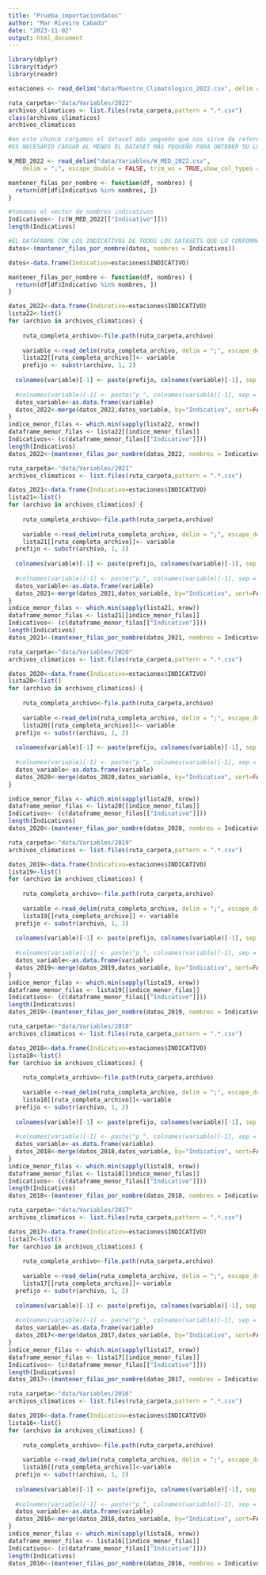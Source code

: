 ```yaml
---
title: "Prueba_importaciondatos"
author: "Mar Riveiro Cabado"
date: "2023-11-02"
output: html_document
---
```



```r
library(dplyr)
library(tidyr)
library(readr)
```


```r
estaciones <- read_delim("data/Maestro_Climatologico_2022.csv", delim = ";", escape_double = FALSE, trim_ws = TRUE,show_col_types = FALSE)
```


```r
ruta_carpeta<-"data/Variables/2022"
archivos_climaticos <- list.files(ruta_carpeta,pattern = ".*.csv")
class(archivos_climaticos)
archivos_climaticos
```
```r
#en este chunck cargamos el dataset más pequeño que nos sirve de referencia para cortar los otros
#ES NECESARIO CARGAR AL MENOS EL DATASET MÁS PEQUEÑO PARA OBTENER SU LONGITUD

W_MED_2022 <- read_delim("data/Variables/W_MED_2022.csv", 
    delim = ";", escape_double = FALSE, trim_ws = TRUE,show_col_types = FALSE)

mantener_filas_por_nombre <- function(df, nombres) {
  return(df[df$Indicativo %in% nombres, ])
}

#tomamos el vector de nombres indicativos
Indicativos<- (c(W_MED_2022[["Indicativo"]]))
length(Indicativos)

```

```r
#EL DATAFRAME CON LOS INDICATIVOS DE TODOS LOS DATASETS QUE LO CONFORMAN
datos<-(mantener_filas_por_nombre(datos, nombres = Indicativos))
```

```r

datos<-data.frame(Indicativo=estaciones$INDICATIVO)

mantener_filas_por_nombre <- function(df, nombres) {
  return(df[df$Indicativo %in% nombres, ])
}

datos_2022<-data.frame(Indicativo=estaciones$INDICATIVO)
lista22<-list()
for (archivo in archivos_climaticos) {
  
    ruta_completa_archivo<-file.path(ruta_carpeta,archivo)
    
    variable <-read_delim(ruta_completa_archivo, delim = ";", escape_double = FALSE, trim_ws=TRUE, show_col_types=FALSE)
    lista22[[ruta_completa_archivo]]<- variable
    prefijo <- substr(archivo, 1, 2)
  
  colnames(variable)[-1] <- paste(prefijo, colnames(variable)[-1], sep = "_") #renombra las columnas del dataframe quitando la primera columna ("Indicativo") y le añade el prefijo definido arriba.
    
  #colnames(variable)[-1] <- paste("p_", colnames(variable)[-1], sep = "")
  datos_variable<-as.data.frame(variable) 
  datos_2022<-merge(datos_2022,datos_variable, by="Indicativo", sort=FALSE,all.x = TRUE, all.y = TRUE)
}
indice_menor_filas <- which.min(sapply(lista22, nrow))
dataframe_menor_filas <- lista22[[indice_menor_filas]]
Indicativos<- (c(dataframe_menor_filas[["Indicativo"]]))
length(Indicativos)
datos_2022<-(mantener_filas_por_nombre(datos_2022, nombres = Indicativos))

```


```r
ruta_carpeta<-"data/Variables/2021"
archivos_climaticos <- list.files(ruta_carpeta,pattern = ".*.csv")

datos_2021<-data.frame(Indicativo=estaciones$INDICATIVO)
lista21<-list()
for (archivo in archivos_climaticos) {
  
    ruta_completa_archivo<-file.path(ruta_carpeta,archivo)
    
    variable <-read_delim(ruta_completa_archivo, delim = ";", escape_double = FALSE, trim_ws=TRUE, show_col_types=FALSE)
    lista21[[ruta_completa_archivo]]<- variable
  prefijo <- substr(archivo, 1, 2)
  
  colnames(variable)[-1] <- paste(prefijo, colnames(variable)[-1], sep = "_")
    
  #colnames(variable)[-1] <- paste("p_", colnames(variable)[-1], sep = "")
  datos_variable<-as.data.frame(variable) 
  datos_2021<-merge(datos_2021,datos_variable, by="Indicativo", sort=FALSE,all.x = TRUE, all.y = TRUE)
}
indice_menor_filas <- which.min(sapply(lista21, nrow))
dataframe_menor_filas <- lista21[[indice_menor_filas]]
Indicativos<- (c(dataframe_menor_filas[["Indicativo"]]))
length(Indicativos)
datos_2021<-(mantener_filas_por_nombre(datos_2021, nombres = Indicativos))
```

```r
ruta_carpeta<-"data/Variables/2020"
archivos_climaticos <- list.files(ruta_carpeta,pattern = ".*.csv")

datos_2020<-data.frame(Indicativo=estaciones$INDICATIVO)
lista20<-list()
for (archivo in archivos_climaticos) {
  
    ruta_completa_archivo<-file.path(ruta_carpeta,archivo)
    
    variable <-read_delim(ruta_completa_archivo, delim = ";", escape_double = FALSE, trim_ws=TRUE, show_col_types=FALSE)
    lista20[[ruta_completa_archivo]]<- variable
  prefijo <- substr(archivo, 1, 2)
  
  colnames(variable)[-1] <- paste(prefijo, colnames(variable)[-1], sep = "_")
    
  #colnames(variable)[-1] <- paste("p_", colnames(variable)[-1], sep = "")
  datos_variable<-as.data.frame(variable) 
  datos_2020<-merge(datos_2020,datos_variable, by="Indicativo", sort=FALSE,all.x = TRUE, all.y = TRUE)
}

indice_menor_filas <- which.min(sapply(lista20, nrow))
dataframe_menor_filas <- lista20[[indice_menor_filas]]
Indicativos<- (c(dataframe_menor_filas[["Indicativo"]]))
length(Indicativos)
datos_2020<-(mantener_filas_por_nombre(datos_2020, nombres = Indicativos))
```

```r
ruta_carpeta<-"data/Variables/2019"
archivos_climaticos <- list.files(ruta_carpeta,pattern = ".*.csv")

datos_2019<-data.frame(Indicativo=estaciones$INDICATIVO)
lista19<-list()
for (archivo in archivos_climaticos) {
  
    ruta_completa_archivo<-file.path(ruta_carpeta,archivo)
    
    variable <-read_delim(ruta_completa_archivo, delim = ";", escape_double = FALSE, trim_ws=TRUE, show_col_types=FALSE)
    lista19[[ruta_completa_archivo]] <- variable
  prefijo <- substr(archivo, 1, 2)
  
  colnames(variable)[-1] <- paste(prefijo, colnames(variable)[-1], sep = "_")
    
  #colnames(variable)[-1] <- paste("p_", colnames(variable)[-1], sep = "")
  datos_variable<-as.data.frame(variable) 
  datos_2019<-merge(datos_2019,datos_variable, by="Indicativo", sort=FALSE,all.x = TRUE, all.y = TRUE)
}
indice_menor_filas <- which.min(sapply(lista19, nrow))
dataframe_menor_filas <- lista19[[indice_menor_filas]]
Indicativos<- (c(dataframe_menor_filas[["Indicativo"]]))
length(Indicativos)
datos_2019<-(mantener_filas_por_nombre(datos_2019, nombres = Indicativos))
```

```r
ruta_carpeta<-"data/Variables/2018"
archivos_climaticos <- list.files(ruta_carpeta,pattern = ".*.csv")

datos_2018<-data.frame(Indicativo=estaciones$INDICATIVO)
lista18<-list()
for (archivo in archivos_climaticos) {
  
    ruta_completa_archivo<-file.path(ruta_carpeta,archivo)
    
    variable <-read_delim(ruta_completa_archivo, delim = ";", escape_double = FALSE, trim_ws=TRUE, show_col_types=FALSE)
    lista18[[ruta_completa_archivo]]<-variable
  prefijo <- substr(archivo, 1, 2)
  
  colnames(variable)[-1] <- paste(prefijo, colnames(variable)[-1], sep = "_")
    
  #colnames(variable)[-1] <- paste("p_", colnames(variable)[-1], sep = "")
  datos_variable<-as.data.frame(variable) 
  datos_2018<-merge(datos_2018,datos_variable, by="Indicativo", sort=FALSE,all.x = TRUE, all.y = TRUE)
}
indice_menor_filas <- which.min(sapply(lista18, nrow))
dataframe_menor_filas <- lista18[[indice_menor_filas]]
Indicativos<- (c(dataframe_menor_filas[["Indicativo"]]))
length(Indicativos)
datos_2018<-(mantener_filas_por_nombre(datos_2018, nombres = Indicativos))
```

```r
ruta_carpeta<-"data/Variables/2017"
archivos_climaticos <- list.files(ruta_carpeta,pattern = ".*.csv")

datos_2017<-data.frame(Indicativo=estaciones$INDICATIVO)
lista17<-list()
for (archivo in archivos_climaticos) {
  
    ruta_completa_archivo<-file.path(ruta_carpeta,archivo)
    
    variable <-read_delim(ruta_completa_archivo, delim = ";", escape_double = FALSE, trim_ws=TRUE, show_col_types=FALSE)
    lista17[[ruta_completa_archivo]]<-variable
  prefijo <- substr(archivo, 1, 2)
  
  colnames(variable)[-1] <- paste(prefijo, colnames(variable)[-1], sep = "_")
    
  #colnames(variable)[-1] <- paste("p_", colnames(variable)[-1], sep = "")
  datos_variable<-as.data.frame(variable) 
  datos_2017<-merge(datos_2017,datos_variable, by="Indicativo", sort=FALSE,all.x = TRUE, all.y = TRUE)
}
indice_menor_filas <- which.min(sapply(lista17, nrow))
dataframe_menor_filas <- lista17[[indice_menor_filas]]
Indicativos<- (c(dataframe_menor_filas[["Indicativo"]]))
length(Indicativos)
datos_2017<-(mantener_filas_por_nombre(datos_2017, nombres = Indicativos))
```

```r
ruta_carpeta<-"data/Variables/2016"
archivos_climaticos <- list.files(ruta_carpeta,pattern = ".*.csv")

datos_2016<-data.frame(Indicativo=estaciones$INDICATIVO)
lista16<-list()
for (archivo in archivos_climaticos) {
  
    ruta_completa_archivo<-file.path(ruta_carpeta,archivo)
    
    variable <-read_delim(ruta_completa_archivo, delim = ";", escape_double = FALSE, trim_ws=TRUE, show_col_types=FALSE)
    lista16[[ruta_completa_archivo]]<-variable
  prefijo <- substr(archivo, 1, 2)
  
  colnames(variable)[-1] <- paste(prefijo, colnames(variable)[-1], sep = "_")
    
  #colnames(variable)[-1] <- paste("p_", colnames(variable)[-1], sep = "")
  datos_variable<-as.data.frame(variable) 
  datos_2016<-merge(datos_2016,datos_variable, by="Indicativo", sort=FALSE,all.x = TRUE, all.y = TRUE)
}
indice_menor_filas <- which.min(sapply(lista16, nrow))
dataframe_menor_filas <- lista16[[indice_menor_filas]]
Indicativos<- (c(dataframe_menor_filas[["Indicativo"]]))
length(Indicativos)
datos_2016<-(mantener_filas_por_nombre(datos_2016, nombres = Indicativos))
```


